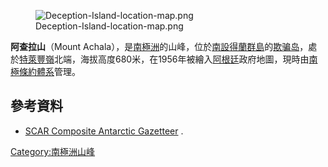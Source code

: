 [[Image:Deception-Island-location-map.png|thumb]]

{{coord|62|55|S|60|42|W|display=title}}

'''阿查拉山'''（Mount Achala），是[[南極洲|南極洲]]的山峰，位於[[南設得蘭群島|南設得蘭群島]]的[[欺骗岛|欺骗岛]]，處於[[特萊豐嶺|特萊豐嶺]]北端，海拔高度680米，在1956年被繪入[[阿根廷|阿根廷]]政府地圖，現時由[[南極條約體系|南極條約體系]]管理。

==參考資料==
* [http://data.aad.gov.au/aadc/gaz/scar/ SCAR Composite Antarctic Gazetteer] {{WebCite|url=https://www.webcitation.org/5ug2CfC7m?url=http://data.aad.gov.au/aadc/gaz/scar/ |date=20101202140255 |dateformat=iso }}.

{{Antarctica-geo-stub}}
[[Category:南極洲山峰|Category:南極洲山峰]]
